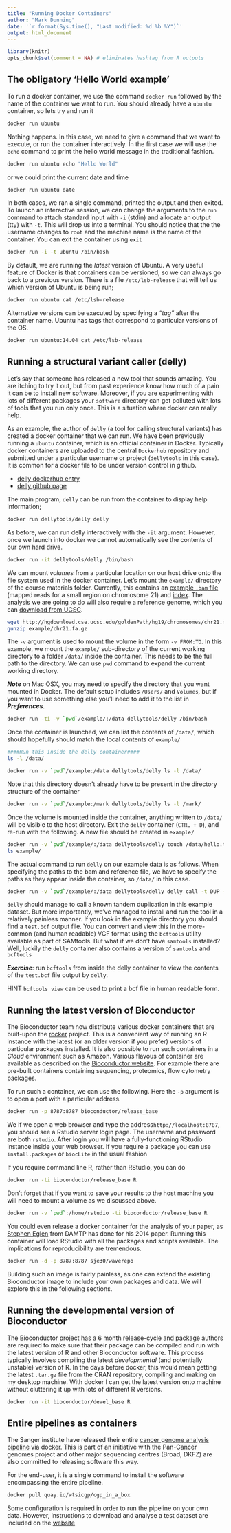 ```yaml
---
title: "Running Docker Containers"
author: "Mark Dunning"
date: '`r format(Sys.time(), "Last modified: %d %b %Y")`'
output: html_document
---
```


```r
library(knitr)
opts_chunk$set(comment = NA) # eliminates hashtag from R outputs
```


## The obligatory 'Hello World example'

To run a docker container, we use the command `docker run` followed by the name of the container we want to run. You should already have a `ubuntu` container, so lets try and run it 

```r
docker run ubuntu
```

Nothing happens. In this case, we need to give a command that we want to execute, or run the container interactively. In the first case we will use the `echo` command to print the hello world message in the traditional fashion.

```bash
docker run ubuntu echo "Hello World"
```

or we could print the current date and time

```bash
docker run ubuntu date
```

In both cases, we ran a single command, printed the output and then exited. To launch an interactive session, we can change the arguments to the `run` command to attach standard input with `-i` (stdin) and allocate an output (tty) with `-t`. This will drop us into a terminal. You should notice that the the username changes to `root` and the machine name is the name of the container. You can exit the container using `exit`

```bash
docker run -i -t ubuntu /bin/bash
```

By default, we are running the *latest* version of Ubuntu. A very useful feature of Docker is that containers can be versioned, so we can always go back to a previous version. There is a file `/etc/lsb-release` that will tell us which version of Ubuntu is being run;


```bash
docker run ubuntu cat /etc/lsb-release
```

Alternative versions can be executed by specifying a *"tag"* after the container name. Ubuntu has tags that correspond to particular versions of the OS.

```bash
docker run ubuntu:14.04 cat /etc/lsb-release
```


## Running a structural variant caller (delly)

Let's say that someone has released a new tool that sounds amazing. You are itching to try it out, but from past experience know how much of a pain it can be to install new software. Moreover, if you are experimenting with lots of different packages your `software` directory can get polluted with lots of tools that you run only once. This is a situation where docker can really help. 

As an example, the author of `delly` (a tool for calling structural variants) has created a docker container that we can run. We have been previously running a `ubuntu` container, which is an official container in Docker. Typically docker containers are uploaded to the central `Dockerhub` repository and submitted under a particular username or project (`dellytools` in this case). It is common for a docker file to be under version control in github. 

- [delly dockerhub entry](https://hub.docker.com/r/dellytools/delly/)
- [delly github page](https://github.com/tobiasrausch/delly)

The main program, `delly` can be run from the container to display help information;

```bash
docker run dellytools/delly delly
```

As before, we can run delly interactively with the `-it` argument. However, once we launch into docker we cannot automatically see the contents of our own hard drive. 

```bash
docker run -it dellytools/delly /bin/bash
```

We can mount *volumes* from a particular location on our host drive onto the file system used in the docker container. Let's mount the `example/` directory of the course materials folder. Currently, this contains an [example `.bam` file](https://github.com/bioinformatics-core-shared-training/docker-4-bioinformatics/raw/master/example/test.bam) (mapped reads for a small region on chromosome 21) and [index](https://github.com/bioinformatics-core-shared-training/docker-4-bioinformatics/raw/master/example/test.bam.bai). The analysis we are going to do will also require a reference genome, which you can [download from UCSC](http://hgdownload.cse.ucsc.edu/goldenPath/hg19/chromosomes/chr21.fa.gz). 

```bash
wget http://hgdownload.cse.ucsc.edu/goldenPath/hg19/chromosomes/chr21.fa.gz -P example/
gunzip example/chr21.fa.gz
```

The `-v` argument is used to mount the volume in the form `-v FROM:TO`. In this example, we mount the `example/` sub-directory of the current working directory to a folder `/data/` inside the container. This needs to be the full path to the directory. We can use `pwd` command to expand the current working directory.

***Note*** on Mac OSX, you may need to specify the directory that you want mounted in Docker. The default setup includes `/Users/` and `Volumes`, but if you want to use something else you'll need to add it to the list in ***Preferences***.

```bash
docker run -ti -v `pwd`/example/:/data dellytools/delly /bin/bash
```

Once the container is launched, we can list the contents of `/data/`, which should hopefully should match the local contents of `example/`

```bash
####Run this inside the delly container####
ls -l /data/
```


```bash
docker run -v `pwd`/example:/data dellytools/delly ls -l /data/
```

Note that this directory doesn't already have to be present in the directory structure of the container

```bash
docker run -v `pwd`/example:/mark dellytools/delly ls -l /mark/
```

Once the volume is mounted inside the container, anything written to `/data/` will be visible to the host directory. Exit the `delly` container (`CTRL + D`), and re-run with the following. A new file should be created in `example/` 

```bash
docker run -v `pwd`/example/:/data dellytools/delly touch /data/hello.txt
ls example/
```

The actual command to run `delly` on our example data is as follows. When specifying the paths to the bam and reference file, we have to specify the paths as they appear inside the container, so `/data/` in this case.

```bash
docker run -v `pwd`/example/:/data dellytools/delly delly call -t DUP -o /data/test.bcf -g /data/chr21.fa /data/test.bam
```

 `delly` should manage to call a known tandem duplication in this example dataset. But more importantly, we've managed to install and run the tool in a relatively painless manner. If you look in the example directory you should find a `test.bcf` output file. You can convert and view this in the more-common (and human readable) VCF format using the `bcftools` utility available as part of SAMtools. But what if we don't have `samtools` installed? Well, luckily the `delly` container also contains a version of `samtools` and `bcftools`


***Exercise***: run `bcftools` from inside the delly container to view the contents of the `test.bcf` file output by `delly`. 

HINT `bcftools view` can be used to print a bcf file in human readable form.


## Running the latest version of Bioconductor

The Bioconductor team now distribute various docker containers that are built-upon the [rocker](https://github.com/rocker-org/rocker) project. This is a convenient way of running an R instance with the latest (or an older version if you prefer) versions of particular packages installed. It is also possible to run such containers in a *Cloud* environment such as Amazon. Various flavous of container are available as described on the [Bioconductor website](http://bioconductor.org/help/docker/). For example there are pre-built containers containing sequencing, proteomics, flow cytometry packages.

To run such a container, we can use the following. Here the `-p` argument is to open a port with a particular address. 

```bash
docker run -p 8787:8787 bioconductor/release_base
```

We if we open a web browser and type the address`http://localhost:8787`, you should see a Rstudio server login page. The username and password are both `rstudio`. After login you will have a fully-functioning RStudio instance inside your web browser. If you require a package you can use `install.packages` or `biocLite` in the usual fashion

If you require command line R, rather than RStudio, you can do

```bash
docker run -ti bioconductor/release_base R
```

Don't forget that if you want to save your results to the host machine you will need to mount a volume as we discussed above. 

```bash
docker run -v `pwd`:/home/rstudio -ti bioconductor/release_base R
```


You could even release a docker container for the analysis of your paper, as [Stephen Eglen](https://sje30.github.io/) from DAMTP has done for his 2014 paper. Running this container will load RStudio with all the packages and scripts available. The implications for reproducibility are tremendous. 

```bash
docker run -d -p 8787:8787 sje30/waverepo
```

Building such an image is fairly painless, as one can extend the existing Bioconductor image to include your own packages and data. We will explore this in the following sections.

## Running the developmental version of Bioconductor

The Bioconductor project has a 6 month release-cycle and package authors are required to make sure that their package can be compiled and run with the latest version of R and other Bioconductor software. This process typically involves compiling the latest *developmental* (and potentially unstable) version of R. In the days before docker, this would mean getting the latest `.tar.gz` file from the CRAN repository, compiling and making on my desktop machine. With docker I can get the latest version onto machine without cluttering it up with lots of different R versions.


```bash
docker run -it bioconductor/devel_base R
```


## Entire pipelines as containers

The Sanger institute have released their entire [cancer genome analysis pipeline](https://github.com/cancerit/cgpbox) via docker. This is part of an initiative with the Pan-Cancer genomes project and other major sequencing centres (Broad, DKFZ) are also committed to releasing software this way.

For the end-user, it is a single command to install the software encompassing the entire pipeline. 

```bash
docker pull quay.io/wtsicgp/cgp_in_a_box
```

Some configuration is required in order to run the pipeline on your own data. However, instructions to download and analyse a test dataset are included on the [website](https://github.com/cancerit/cgpbox)


